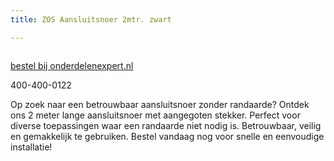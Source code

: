 ```yaml
---
title: ZOS Aansluitsnoer 2mtr. zwart

---
```



<Image src={imageProduct} width={imageProduct.width} alt="" />

[bestel bij onderdelenexpert.nl](https://www.onderdelenexpert.nl/zos-aansluitsnoer-2mtr-zwart-53308)

400-400-0122

Op zoek naar een betrouwbaar aansluitsnoer zonder randaarde? Ontdek ons 2 meter lange aansluitsnoer met aangegoten stekker. Perfect voor diverse toepassingen waar een randaarde niet nodig is. Betrouwbaar, veilig en gemakkelijk te gebruiken. Bestel vandaag nog voor snelle en eenvoudige installatie!
